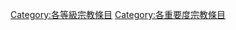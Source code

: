 {{catmore1|[[Wikipedia:宗教专题|Wikipedia:宗教专题]]}}
{{emptycat}}

[[Category:各等級宗教條目|Category:各等級宗教條目]][[Category:各重要度宗教條目‎|Category:各重要度宗教條目‎]]